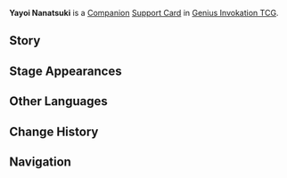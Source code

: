 {{About|the [[Genius Invokation TCG]] Support Card|the [[NPC]]|Yayoi Nanatsuki}}
{{Genius Invokation TCG Infobox
|title     = Yayoi Nanatsuki
|id        = 322020
|image     = Yayoi Nanatsuki Support Card.png
|type      = Support Card
|group     = Companion
|effect    = '''When playing an Artifact card:''' Spend 1 less Elemental Die. If two of your characters on the field already have an equipped Artifact, you additionally spend 1 less Elemental Die. (Once per Round.)
|matching  = 1
|source1   = {{Sold By}}
|features  = Yayoi Nanatsuki
}}
'''Yayoi Nanatsuki''' is a [[Companion Card|Companion]] [[Support Card]] in [[Genius Invokation TCG]].

==Story==
{{Description|"If my skill can reach that apex, I am sure that my lacquerware will bear out the pattern of the truth..."|title=Art of Lacquerwater: Yayoi Nanatsuki}}

==Stage Appearances==
{{Genius Invokation TCG Stage Appearances}}

==Other Languages==
{{Other Languages|Transclude=Yayoi Nanatsuki}}

==Change History==
{{Change History|4.1}}

==Navigation==
{{Genius Invokation TCG Navbox|Support Card Obtainable}}